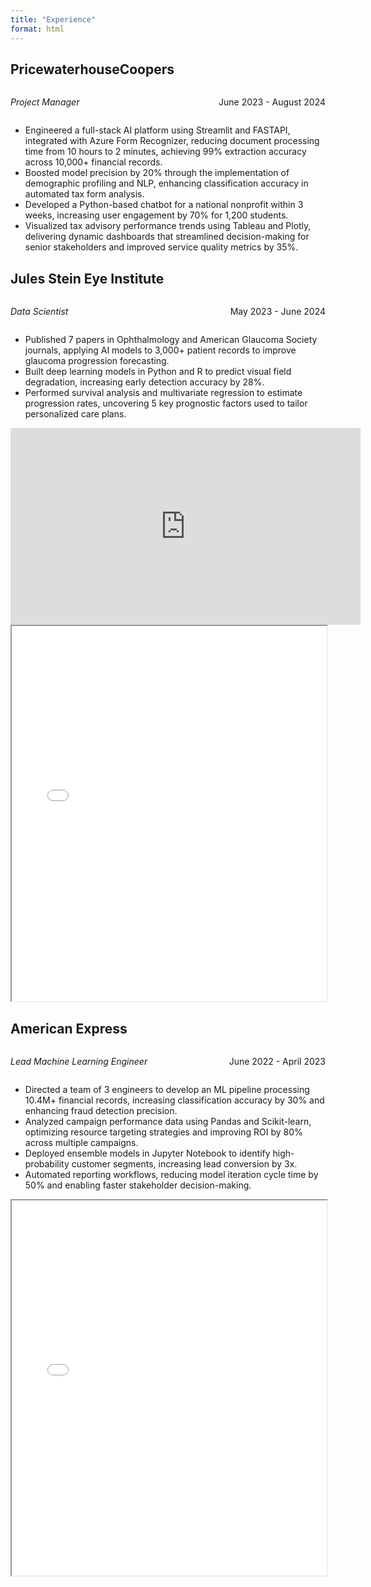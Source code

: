 ```yaml
---
title: "Experience"
format: html
---
```


## PricewaterhouseCoopers

::: {style="overflow: hidden;"}
::: {style="float: left;"}
*Project Manager*
:::

::: {style="float: right;"}
June 2023 - August 2024
:::
:::

-   Engineered a full-stack AI platform using Streamlit and FASTAPI, integrated with Azure Form Recognizer, reducing document processing time from 10 hours to 2 minutes, achieving 99% extraction accuracy across 10,000+ financial records.
-   Boosted model precision by 20% through the implementation of demographic profiling and NLP, enhancing classification accuracy in automated tax form analysis.
-   Developed a Python-based chatbot for a national nonprofit within 3 weeks, increasing user engagement by 70% for 1,200 students.
-   Visualized tax advisory performance trends using Tableau and Plotly, delivering dynamic dashboards that streamlined decision-making for senior stakeholders and improved service quality metrics by 35%.


## Jules Stein Eye Institute

::: {style="overflow: hidden;"}
::: {style="float: left;"}
*Data Scientist*
:::

::: {style="float: right;"}
May 2023 - June 2024
:::
:::

-   Published 7 papers in Ophthalmology and American Glaucoma Society journals, applying AI models to 3,000+ patient records to improve glaucoma progression forecasting.
-   Built deep learning models in Python and R to predict visual field degradation, increasing early detection accuracy by 28%.
-   Performed survival analysis and multivariate regression to estimate progression rates, uncovering 5 key prognostic factors used to tailor personalized care plans.

```{=html}
<iframe width="560" height="315" src="https://www.youtube.com/embed/QSe5alK901A" title="YouTube video player" frameborder="0" allow="accelerometer; autoplay; clipboard-write; encrypted-media; gyroscope; picture-in-picture" allowfullscreen></iframe>
```
::: {#fig-RefCardR}
<iframe width="100%" height="600" src="Research Manuscript - Jane Zou.pdf">

</iframe>
:::

## American Express

::: {style="overflow: hidden;"}
::: {style="float: left;"}
*Lead Machine Learning Engineer*
:::

::: {style="float: right;"}
June 2022 - April 2023
:::
:::

-   Directed a team of 3 engineers to develop an ML pipeline processing 10.4M+ financial records, increasing classification accuracy by 30% and enhancing fraud detection precision.
-   Analyzed campaign performance data using Pandas and Scikit-learn, optimizing resource targeting strategies and improving ROI by 80% across multiple campaigns.
-   Deployed ensemble models in Jupyter Notebook to identify high-probability customer segments, increasing lead conversion by 3x.
-   Automated reporting workflows, reducing model iteration cycle time by 50% and enabling faster stakeholder decision-making.

::: {#fig-RefCardR}
<iframe width="100%" height="600" src="AI Studio Final Project - AMEX Arrival Probability.pdf">

</iframe>
:::
